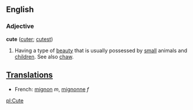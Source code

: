 ==English==
===Adjective===
'''cute''' ([[cuter]]; [[cutest]])
#Having a type of [[beauty]] that is usually possessed by [[small]] animals and [[children]]. See also [[chaw]].

==[[Translation]]s==
*French: [[mignon]] ''m'', [[mignonne]] ''f''

[[pl:Cute]]